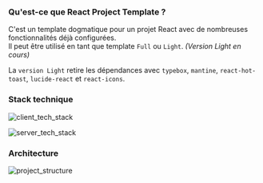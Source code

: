 ### Qu'est-ce que React Project Template ?

C'est un template dogmatique pour un projet React avec de nombreuses fonctionnalités déjà configurées.  
Il peut être utilisé en tant que template `Full` ou `Light`. *(Version Light en cours)*

La `version Light` retire les dépendances avec `typebox`, `mantine`, `react-hot-toast`, `lucide-react` et `react-icons`.

### Stack technique

<div style={{ display: "flex", gap: "10px", flexWrap: "wrap" }}>
	<p style={{ maxWidth: "50%" }}>
		<img src="src/assets/images/client_tech_stack.png" alt="client_tech_stack" width="auto" height={400} />
	</p>
	<p style={{ maxWidth: "50%" }}>
		<img src="src/assets/images/server_tech_stack.png" alt="server_tech_stack" width="auto" height={400} />
	</p>
</div>

### Architecture

<img src="src/assets/images/project_structure.png" alt="project_structure" width="auto" height={400} />

